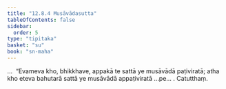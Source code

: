 ```yaml
---
title: "12.8.4 Musāvādasutta"
tableOfContents: false
sidebar:
  order: 5
type: "tipitaka"
basket: "su"
book: "sn-maha"
---
```



<DynamicBreadcrumb />

<Division number="1144" book="sn-maha">

<Paragraph number="2465" book="sn-maha">
…  “Evameva kho, bhikkhave, appakā te sattā ye musāvādā paṭiviratā; atha kho eteva bahutarā sattā ye musāvādā appaṭiviratā …pe… .

</Paragraph>
</Division>

<Paragraph number="2466" type="center" book="sn-maha">
Catutthaṃ.
</Paragraph>
